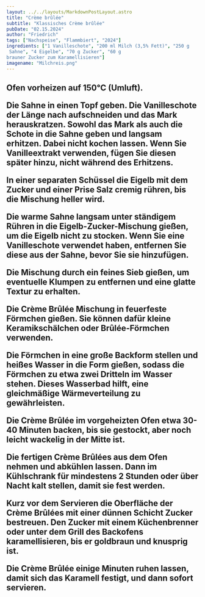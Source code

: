 ```yaml
---
layout: ../../layouts/MarkdownPostLayout.astro
title: "Crème brûlée"
subtitle: "Klassisches Crème brûlée"
pubDate: "02.15.2024"
author: "Friedrich"
tags: ["Nachspeise", "Flammbiert", "2024"]
ingredients: ["1 Vanilleschote", "200 ml Milch (3,5% Fett)", "250 g
 Sahne", "4 Eigelbe", "70 g Zucker", "60 g 
brauner Zucker zum Karamellisieren"]
imagename: "Milchreis.png"
---
```


<H2 text="Zubereitung" />

Ofen vorheizen auf 150°C (Umluft).

Die Sahne in einen Topf geben. Die Vanilleschote der Länge nach aufschneiden und das Mark herauskratzen. Sowohl das Mark als auch die Schote in die Sahne geben und langsam erhitzen. Dabei nicht kochen lassen. Wenn Sie Vanilleextrakt verwenden, fügen Sie diesen später hinzu, nicht während des Erhitzens.

In einer separaten Schüssel die Eigelb mit dem Zucker und einer Prise Salz cremig rühren, bis die Mischung heller wird.

Die warme Sahne langsam unter ständigem Rühren in die Eigelb-Zucker-Mischung gießen, um die Eigelb nicht zu stocken. Wenn Sie eine Vanilleschote verwendet haben, entfernen Sie diese aus der Sahne, bevor Sie sie hinzufügen.

Die Mischung durch ein feines Sieb gießen, um eventuelle Klumpen zu entfernen und eine glatte Textur zu erhalten.

Die Crème Brûlée Mischung in feuerfeste Förmchen gießen. Sie können dafür kleine Keramikschälchen oder Brûlée-Förmchen verwenden.

Die Förmchen in eine große Backform stellen und heißes Wasser in die Form gießen, sodass die Förmchen zu etwa zwei Dritteln im Wasser stehen. Dieses Wasserbad hilft, eine gleichmäßige Wärmeverteilung zu gewährleisten.

Die Crème Brûlée im vorgeheizten Ofen etwa 30-40 Minuten backen, bis sie gestockt, aber noch leicht wackelig in der Mitte ist.

Die fertigen Crème Brûlées aus dem Ofen nehmen und abkühlen lassen. Dann im Kühlschrank für mindestens 2 Stunden oder über Nacht kalt stellen, damit sie fest werden.

Kurz vor dem Servieren die Oberfläche der Crème Brûlées mit einer dünnen Schicht Zucker bestreuen. Den Zucker mit einem Küchenbrenner oder unter dem Grill des Backofens karamellisieren, bis er goldbraun und knusprig ist.

Die Crème Brûlée einige Minuten ruhen lassen, damit sich das Karamell festigt, und dann sofort servieren.
